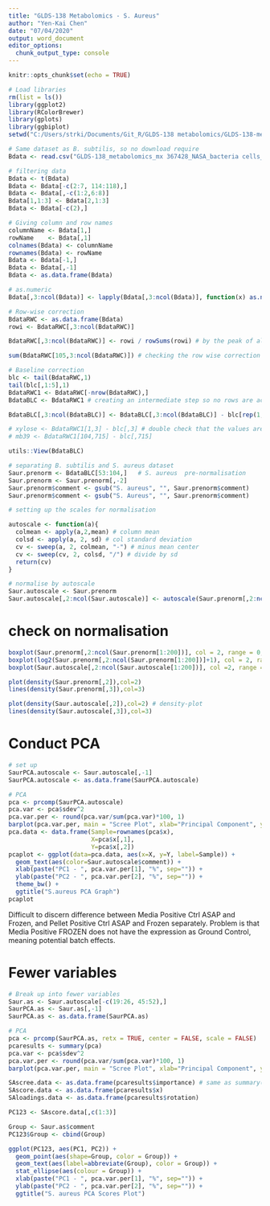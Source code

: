 ```yaml
---
title: "GLDS-138 Metabolomics - S. Aureus"
author: "Yen-Kai Chen"
date: "07/04/2020"
output: word_document
editor_options: 
  chunk_output_type: console
---
```


```r
knitr::opts_chunk$set(echo = TRUE)
```

```r
# Load libraries
rm(list = ls())
library(ggplot2)
library(RColorBrewer)
library(gplots)
library(ggbiplot)
setwd("C:/Users/strki/Documents/Git_R/GLDS-138 metabolomics/GLDS-138-metabolomics")

# Same dataset as B. subtilis, so no download require
Bdata <- read.csv("GLDS-138_metabolomics_mx 367428_NASA_bacteria cells_09-2017_submit.csv", stringsAsFactors = FALSE)

# filtering data
Bdata <- t(Bdata)
Bdata <- Bdata[-c(2:7, 114:118),]
Bdata <- Bdata[,-c(1:2,6:8)]
Bdata[1,1:3] <- Bdata[2,1:3]
Bdata <- Bdata[-c(2),]

# Giving column and row names
columnName <- Bdata[1,]
rowName    <- Bdata[,1]
colnames(Bdata) <- columnName
rownames(Bdata) <- rowName
Bdata <- Bdata[-1,]
Bdata <- Bdata[,-1]
Bdata <- as.data.frame(Bdata)

# as.numeric
Bdata[,3:ncol(Bdata)] <- lapply(Bdata[,3:ncol(Bdata)], function(x) as.numeric(as.character(x)))
```
```r
# Row-wise correction
BdataRWC <- as.data.frame(Bdata)
rowi <- BdataRWC[,3:ncol(BdataRWC)]

BdataRWC[,3:ncol(BdataRWC)] <- rowi / rowSums(rowi) # by the peak of all sums

sum(BdataRWC[105,3:ncol(BdataRWC)]) # checking the row wise correction worked well

# Baseline correction
blc <- tail(BdataRWC,1)
tail(blc[,1:5],1)
BdataRWC1 <- BdataRWC[-nrow(BdataRWC),]
BdataBLC <- BdataRWC1 # creating an intermediate step so no rows are accidentally deleted

BdataBLC[,3:ncol(BdataBLC)] <- BdataBLC[,3:ncol(BdataBLC)] - blc[rep(1,104),3:ncol(blc)]

# xylose <- BdataRWC1[1,3] - blc[,3] # double check that the values are correct
# mb39 <- BdataRWC1[104,715] - blc[,715]

utils::View(BdataBLC)

# separating B. subtilis and S. aureus dataset
Saur.prenorm <- BdataBLC[53:104,]   # S. aureus  pre-normalisation
Saur.prenorm <- Saur.prenorm[,-2]
Saur.prenorm$comment <- gsub("S. aureus", "", Saur.prenorm$comment)
Saur.prenorm$comment <- gsub("S. Aureus", "", Saur.prenorm$comment)

# setting up the scales for normalisation

autoscale <- function(a){
  colmean <- apply(a,2,mean) # column mean
  colsd <- apply(a, 2, sd) # col standard deviation
  cv <- sweep(a, 2, colmean, "-") # minus mean center
  cv <- sweep(cv, 2, colsd, "/") # divide by sd
  return(cv)
}

# normalise by autoscale
Saur.autoscale <- Saur.prenorm
Saur.autoscale[,2:ncol(Saur.autoscale)] <- autoscale(Saur.prenorm[,2:ncol(Saur.prenorm)])

```
# check on normalisation
```r
boxplot(Saur.prenorm[,2:ncol(Saur.prenorm[1:200])], col = 2, range = 0, las =2)
boxplot(log2(Saur.prenorm[,2:ncol(Saur.prenorm[1:200])]+1), col = 2, range = 0)
boxplot(Saur.autoscale[,2:ncol(Saur.autoscale[1:200])], col =2, range = 0, las = 2)

plot(density(Saur.prenorm[,2]),col=2)
lines(density(Saur.prenorm[,3]),col=3)

plot(density(Saur.autoscale[,2]),col=2) # density-plot
lines(density(Saur.autoscale[,3]),col=3)
```
# Conduct PCA 
```r
# set up
SaurPCA.autoscale <- Saur.autoscale[,-1]
SaurPCA.autoscale <- as.data.frame(SaurPCA.autoscale)

# PCA
pca <- prcomp(SaurPCA.autoscale)
pca.var <- pca$sdev^2
pca.var.per <- round(pca.var/sum(pca.var)*100, 1)
barplot(pca.var.per, main = "Scree Plot", xlab="Principal Component", ylab="Percent Variation")
pca.data <- data.frame(Sample=rownames(pca$x),
                       X=pca$x[,1],
                       Y=pca$x[,2])
pcaplot <- ggplot(data=pca.data, aes(x=X, y=Y, label=Sample)) +
  geom_text(aes(color=Saur.autoscale$comment)) +
  xlab(paste("PC1 - ", pca.var.per[1], "%", sep="")) +
  ylab(paste("PC2 - ", pca.var.per[2], "%", sep="")) +
  theme_bw() +
  ggtitle("S.aureus PCA Graph")
pcaplot
```
Difficult to discern difference between Media Positive Ctrl ASAP and Frozen, and Pellet Positive Ctrl ASAP and Frozen separately.
Problem is that Media Positive FROZEN does not have the expression as Ground Control, meaning potential batch effects.

# Fewer variables
```r
# Break up into fewer variables
Saur.as <- Saur.autoscale[-c(19:26, 45:52),]
SaurPCA.as <- Saur.as[,-1]
SaurPCA.as <- as.data.frame(SaurPCA.as)

# PCA
pca <- prcomp(SaurPCA.as, retx = TRUE, center = FALSE, scale = FALSE)
pcaresults <- summary(pca)
pca.var <- pca$sdev^2
pca.var.per <- round(pca.var/sum(pca.var)*100, 1)
barplot(pca.var.per, main = "Scree Plot", xlab="Principal Component", ylab="Percent Variation")

SAscree.data <- as.data.frame(pcaresults$importance) # same as summary(pca)
SAscore.data <- as.data.frame(pcaresults$x)
SAloadings.data <- as.data.frame(pcaresults$rotation)

PC123 <- SAscore.data[,c(1:3)]

Group <- Saur.as$comment
PC123$Group <- cbind(Group)

ggplot(PC123, aes(PC1, PC2)) +
  geom_point(aes(shape=Group, color = Group)) +
  geom_text(aes(label=abbreviate(Group), color = Group)) +
  stat_ellipse(aes(colour = Group)) + 
  xlab(paste("PC1 - ", pca.var.per[1], "%", sep="")) +
  ylab(paste("PC2 - ", pca.var.per[2], "%", sep="")) + 
  ggtitle("S. aureus PCA Scores Plot")

```













